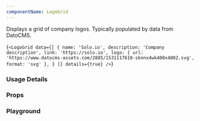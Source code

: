 ```yaml
---
componentName: LogoGrid
---
```


Displays a grid of company logos. Typically populated by data from DatoCMS.

<LiveComponent>{`<LogoGrid
  data={[
    {
      name: 'Solo.io',
      description: 'Company description',
      link: 'https://solo.io',
      logo: { url: 'https://www.datocms-assets.com/2885/1531117610-sknnx4wk400x4002.svg', format: 'svg' },
    }
  ]}
  details={true}
/>`}</LiveComponent>

### Usage Details

<UsageDetails packageName="@hashicorp/react-logo-grid" />

### Props

<PropsTable props={componentProps} />

### Playground

<!-- <KnobsComponent knobs={componentProps} /> -->
